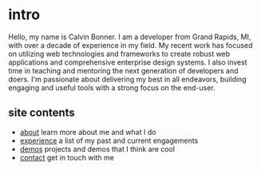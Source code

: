 # intro

Hello, my name is Calvin Bonner. I am a developer from Grand Rapids, MI, with
over a decade of experience in my field. My recent work has focused on utilizing
web technologies and frameworks to create robust web applications and
comprehensive enterprise design systems. I also invest time in teaching and
mentoring the next generation of developers and doers. I'm passionate about
delivering my best in all endeavors, building engaging and useful tools with a
strong focus on the end-user.

## site contents

- [about](/about) learn more about me and what I do
- [experience](/experience) a list of my past and current engagements
- [demos](/demos) projects and demos that I think are cool
- [contact](/contact) get in touch with me
